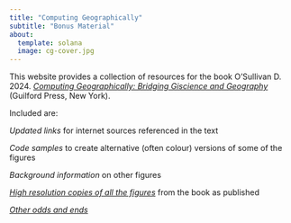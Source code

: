 ```yaml
---
title: "Computing Geographically"
subtitle: "Bonus Material"
about:
  template: solana
  image: cg-cover.jpg
---
```


This website provides a collection of resources for the book O'Sullivan D. 2024. [_Computing Geographically: Bridging Giscience and Geography_](https://www.guilford.com/books/Computing-Geographically/David-O'Sullivan/9781462553938) (Guilford Press, New York).

Included are:

*Updated links* for internet sources referenced in the text

*Code samples* to create alternative (often colour) versions of some of the figures

*Background information* on other figures

[*High resolution copies of all the figures*](the-figures/) from the book as published

[*Other odds and ends*](posts.qmd)
